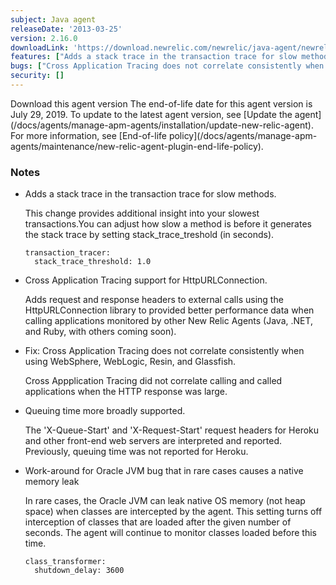 ```yaml
---
subject: Java agent
releaseDate: '2013-03-25'
version: 2.16.0
downloadLink: 'https://download.newrelic.com/newrelic/java-agent/newrelic-agent/2.16.0/'
features: ["Adds a stack trace in the transaction trace for slow methods", "Cross Application Tracing support for HttpURLConnection", "Queuing time more broadly supported"]
bugs: ["Cross Application Tracing does not correlate consistently when using WebSphere, WebLogic, Resin, and Glassfish", "Work-around for Oracle JVM bug that in rare cases causes a native memory leak"]
security: []
---
```

<ButtonGroup>
  <ButtonLink
    role="button"
    to="https://download.newrelic.com/newrelic/java-agent/newrelic-agent/2.16.0/"
    variant="primary"
  >
    Download this agent version
  </ButtonLink>
</ButtonGroup>

<Callout variant="important">
  The end-of-life date for this agent version is July 29, 2019. To update to the latest agent version, see [Update the agent](/docs/agents/manage-apm-agents/installation/update-new-relic-agent). For more information, see [End-of-life policy](/docs/agents/manage-apm-agents/maintenance/new-relic-agent-plugin-end-life-policy).
</Callout>

### Notes

* Adds a stack trace in the transaction trace for slow methods.

  This change provides additional insight into your slowest transactions.You can adjust how slow a method is before it generates the stack trace by setting stack_trace_treshold (in seconds).

  ```
  transaction_tracer:
    stack_trace_threshold: 1.0
  ```
* Cross Application Tracing support for HttpURLConnection.

  Adds request and response headers to external calls using the HttpURLConnection library to provided better performance data when calling applications monitored by other New Relic Agents (Java, .NET, and Ruby, with others coming soon).
* Fix: Cross Application Tracing does not correlate consistently when using WebSphere, WebLogic, Resin, and Glassfish.

  Cross Appplication Tracing did not correlate calling and called applications when the HTTP response was large.
* Queuing time more broadly supported.

  The 'X-Queue-Start' and 'X-Request-Start' request headers for Heroku and other front-end web servers are interpreted and reported. Previously, queuing time was not reported for Heroku.
* Work-around for Oracle JVM bug that in rare cases causes a native memory leak

  In rare cases, the Oracle JVM can leak native OS memory (not heap space) when classes are intercepted by the agent. This setting turns off interception of classes that are loaded after the given number of seconds. The agent will continue to monitor classes loaded before this time.

  ```
  class_transformer:
    shutdown_delay: 3600
  ```

